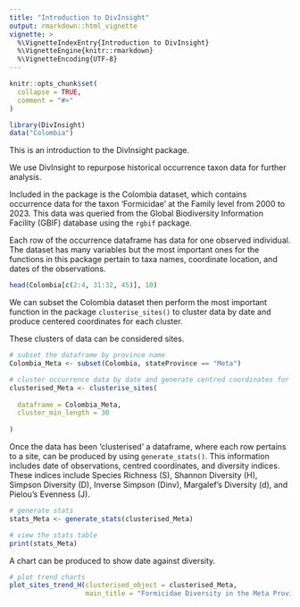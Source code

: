 ```yaml
---
title: "Introduction to DivInsight"
output: rmarkdown::html_vignette
vignette: >
  %\VignetteIndexEntry{Introduction to DivInsight}
  %\VignetteEngine{knitr::rmarkdown}
  %\VignetteEncoding{UTF-8}
---
```


```r
knitr::opts_chunk$set(
  collapse = TRUE,
  comment = "#>"
)
```

```r
library(DivInsight)
data("Colombia")
```

This is an introduction to the DivInsight package.

We use DivInsight to repurpose historical occurrence taxon data for further analysis.

Included in the package is the Colombia dataset, which contains occurrence data for the taxon 'Formicidae' at the Family level from 2000 to 2023. This data was queried from the Global Biodiversity Information Facility (GBIF) database using the `rgbif` package.

Each row of the occurrence dataframe has data for one observed individual. The dataset has many variables but the most important ones for the functions in this package pertain to taxa names, coordinate location, and dates of the observations. 

```r
head(Colombia[c(2:4, 31:32, 45)], 10)
```

We can subset the Colombia dataset then perform the most important function in the package `clusterise_sites()` to cluster data by date and produce centered coordinates for each cluster. 

These clusters of data can be considered sites. 

```r
# subset the dataframe by province name 
Colombia_Meta <- subset(Colombia, stateProvince == "Meta")

# cluster occurrence data by date and generate centred coordinates for each site
clusterised_Meta <- clusterise_sites(
  
  dataframe = Colombia_Meta,
  cluster_min_length = 30
  
)
```

Once the data has been 'clusterised' a dataframe, where each row pertains to a site, can be produced by using `generate_stats()`. This information includes date of observations, centred coordinates, and diversity indices. These indices include Species Richness (S), Shannon Diversity (H), Simpson Diversity (D), Inverse Simpson (Dinv), Margalef's Diversity (d), and Pielou's Evenness (J).

```r
# generate stats 
stats_Meta <- generate_stats(clusterised_Meta)

# view the stats table
print(stats_Meta)
```

A chart can be produced to show date against diversity. 

```r
# plot trend charts 
plot_sites_trend_H(clusterised_object = clusterised_Meta, 
                   main_title = "Formicidae Diversity in the Meta Province")
```
